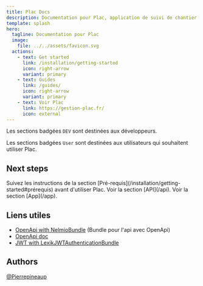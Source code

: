 ```yaml
---
title: Plac Docs
description: Documentation pour Plac, application de suivi de chantier
template: splash
hero:
  tagline: Documentation pour Plac
  image:
    file: ../../assets/favicon.svg
  actions:
    - text: Get started
      link: /installation/getting-started
      icon: right-arrow
      variant: primary
    - text: Guides
      link: /guides/
      icon: right-arrow
      variant: primary
    - text: Voir Plac
      link: https://gestion-plac.fr/
      icon: external
---
```




<Aside type="tip">

Les sections badgées `DEV` sont destinées aux développeurs.

Les sections badgées `User` sont destinées aux utilisateurs qui souhaitent utiliser Plac.

</Aside>

## Next steps

<CardGrid stagger>
    <Card title="Pré-requis" icon="setting">
		Suivez les instructions de la section [Pré-requis](/installation/getting-started#prérequis) avant d'utiliser Plac.
	</Card>
	<Card title="API Documentation" icon="open-book">
		Voir la section [API](/api).
	</Card>
    <Card title="App Documentation" icon="open-book">
		Voir la section [App](/app).
	</Card>
</CardGrid>

## Liens utiles 

- [OpenApi with NelmioBundle](https://symfony.com/bundles/NelmioApiDocBundle/current/index.html) (Bundle pour l'api avec OpenApi)
- [OpenApi doc](https://swagger.io/docs/specification/about/)
- [JWT with LexikJWTAuthenticationBundle](https://symfony.com/bundles/LexikJWTAuthenticationBundle/current/index.html)

## Authors

[@Pierrepineaup](https://github.com/Pierrepineaup)
